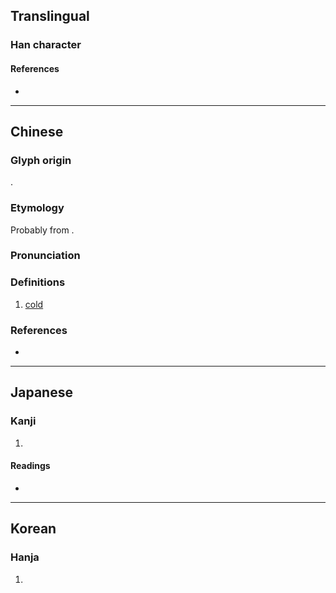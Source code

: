 {{character info}}
==Translingual==

===Han character===
{{Han char|rn=15|rad=冫|as=10|sn=12|four=38167|canj=IMOIR|ids=⿰冫倉}}

====References====
* {{Han ref|kx=0133.140|dkj=01688|dj=0297.220|hdz=10300.070|uh=51D4|ud=20948|bh=D861|bd=55393}}

----

==Chinese==

===Glyph origin===
{{Han etym}}
{{Han compound|仌|alt1=冫|倉|ls=psc|c1=s|t1=ice|c2=p}}.

===Etymology===
Probably from {{och-l|涼|cold}}.
{{rfe|zh}}

===Pronunciation===
{{zh-pron
|m=cāng
|c=cong1,cong3
|mc=y
|oc=y
|cat=a
}}

===Definitions===
{{zh-hanzi}}

# {{zh-obsolete}} [[cold]]
#: {{zh-x|天地 之間 有 凔熱，用 其 道 者 終 無 竭。||CL|ref=Yizhoushu}}
#: {{zh-x|疾 養、凔熱、滑 鈹、輕重 以 形體 異。||CL|ref=Xunzi}}

===References===
* {{R:yue:Hanzi}}

----

==Japanese==

===Kanji===
{{ja-kanji|grade=|rs=冫10}}

# {{rfdef|ja|sort=冫10}}

====Readings====
* {{ja-readings|on=[[さう]] (sau), [[しゃう]] (shau)|kun=[[さむい]] (samui), [[ひややかなさま]] (hiyayakanasama)}}

----

==Korean==

===Hanja===
{{ko-hanja|hangeul=창|rv=chang|mr=ch'ang}}

# {{rfdef|ko|sort=冫10}}